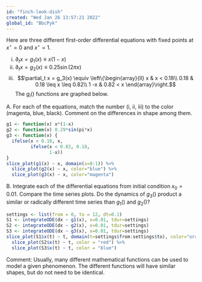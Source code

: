 ```yaml
---
id: "finch-look-dish"
created: "Wed Jan 26 13:57:21 2022"
global_id: "BbcPyk"
---
```


Here are three different first-order differential equations with fixed points at $x^\star = 0$ and $x^\star=1$.

i. $\partial_t x = g_1(x) \equiv x (1-x)$
ii. $\partial_t x = g_2(x) \equiv 0.25 \sin(2\pi x)$
iii. $$\partial_t x = g_3(x) \equiv \left\{\begin{array}{ll}
x & x < 0.18\\
0.18 & 0.18 \leq x \leq 0.82\\
1 -x & 0.82 < x
\end{array}\right.$$
The $g_i()$ functions are graphed below. 

A. For each of the equations, match the number (i, ii, iii) to the color (magenta, blue, black).  Comment on the differences in shape among them.

```r
g1 <- function(x) x*(1-x)
g2 <- function(x) 0.29*sin(pi*x)
g3 <- function(x) {
  ifelse(x < 0.18, x, 
         ifelse(x < 0.82, 0.18,
                1-x))
}
slice_plot(g1(x) ~ x, domain(x=0:1)) %>%
  slice_plot(g2(x) ~ x, color="blue") %>%
  slice_plot(g3(x) ~ x, color="magenta") 
```

B. Integrate each of the differential equations from initial condition $x_0 = 0.01$. Compare the time series plots. Do the dynamics of $g_3()$ product a similar or radically different time series than $g_1()$ and $g_2()$? 

```r
settings <- list(from = 0, to = 12, dt=0.1)
S1 <- integrateODE(dx ~ g1(x), x=0.01, tdur=settings)
S2 <- integrateODE(dx ~ g2(x), x=0.01, tdur=settings)
S3 <- integrateODE(dx ~ g3(x), x=0.01, tdur=settings)
slice_plot(S1$x(t) ~ t, domain(t=settings$from:settings$to), color="orange") %>%
  slice_plot(S2$x(t) ~ t, color = "red") %>%
  slice_plot(S3$x(t) ~ t, color = "blue")
```


Comment: Usually, many different mathematical functions can be used to model a given phenomenon. The different functions will have similar shapes, but do not need to be identical. 
